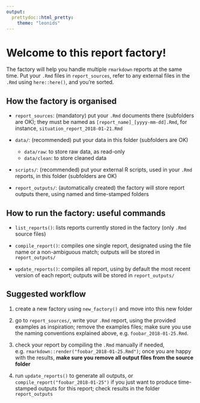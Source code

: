 ```yaml
---
output:
  prettydoc::html_pretty:
    theme: "leonids"
---
```


Welcome to this report factory!
===============================

The factory will help you handle multiple `rmarkdown` reports at the same
time. Put your `.Rmd` files in `report_sources`, refer to any external files in
the `.Rmd` using `here::here()`, and you're sorted.


How the factory is organised
----------------------------

- `report_sources`: (mandatory) put your `.Rmd` documents there (subfolders are
  OK); they must be named as `[report_name]_[yyyy-mm-dd].Rmd`, for instance,
  `situation_report_2018-01-21.Rmd`
  
- `data/`: (recommended) put your data in this folder (subfolders are OK)
  - `data/raw`: to store raw data, as read-only
  - `data/clean`: to store cleaned data

- `scripts/`: (recommended) put your external R scripts, used in your `.Rmd`
  reports, in this folder (subfolders are OK)
  
- `report_outputs/`: (automatically created) the factory will store report
  outputs there, using named and time-stamped folders



How to run the factory: useful commands
---------------------------------------

- `list_reports()`: lists reports currently stored in the factory (only `.Rmd`
  source files)

- `compile_report()`: compiles one single report, designated using the file name
  or a non-ambiguous match; outputs will be stored in `report_outputs/`

- `update_reports()`: compiles all report, using by default the most recent
  version of each report; outputs will be stored in `report_outputs/`



Suggested workflow
------------------
  
1. create a new factory using `new_factory()` and move into this new folder
   
2. go to `report_sources/`, write your `.Rmd` report, using the provided
   examples as inspiration; remove the examples files; make sure you use the
   naming conventions explained above, e.g. `foobar_2018-01-25.Rmd`.

3. check your report by compiling the `.Rmd` manually if needed,
   e.g. `rmarkdown::render("foobar_2018-01-25.Rmd")`; once you are happy with the
   results, **make sure you remove all output files from the source folder**
   
4. run `update_reports()` to generate all outputs, or
   `compile_report("foobar_2018-01-25")` if you just want to produce
   time-stamped outputs for this report; check results in the folder
   `report_outputs`
   
